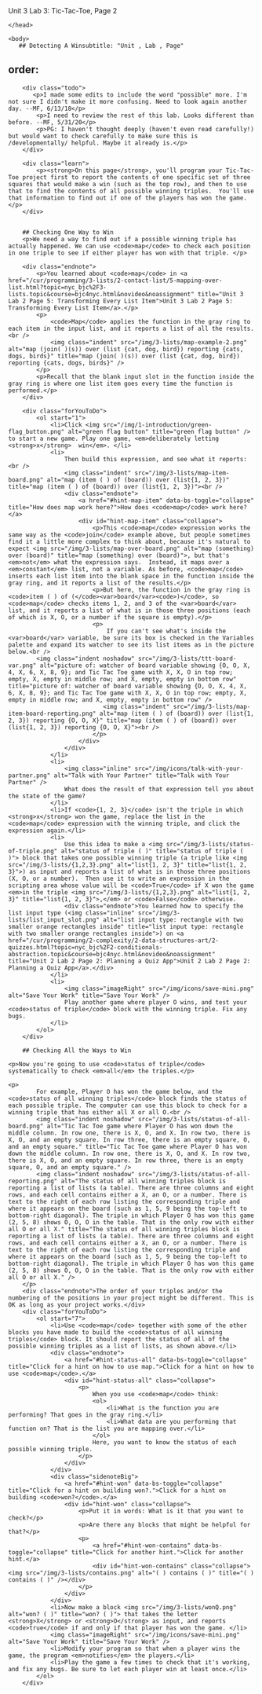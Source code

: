 Unit 3 Lab 3: Tic-Tac-Toe, Page 2</title>
    </head> 
    
    <body>
       ## Detecting A Winsubtitle: "Unit , Lab , Page"
order:
---
        <div class="todo">
           <p>I made some edits to include the word "possible" more. I'm not sure I didn't make it more confusing. Need to look again another day. --MF, 6/13/18</p>
            <p>I need to review the rest of this lab. Looks different than before. --MF, 5/31/20</p>
            <p>PG: I haven't thought deeply (haven't even read carefully!) but would want to check carefully to make sure this is /developmentally/ helpful. Maybe it already is.</p>
        </div>
        
        <div class="learn">
            <p><strong>On this page</strong>, you'll program your Tic-Tac-Toe project first to report the contents of one specific set of three squares that would make a win (such as the top row), and then to use that to find the contents of all possible winning triples.  You'll use that information to find out if one of the players has won the game.</p>
        </div>
        
       
        ## Checking One Way to Win
        <p>We need a way to find out if a possible winning triple has actually happened. We can use <code>map</code> to check each position in one triple to see if either player has won with that triple. </p>
        
        <div class="endnote">
            <p>You learned about <code>map</code> in <a href="/cur/programming/3-lists/2-contact-list/5-mapping-over-list.html?topic=nyc_bjc%2F3-lists.topic&course=bjc4nyc.html&novideo&noassignment" title="Unit 3 Lab 2 Page 5: Transforming Every List Item">Unit 3 Lab 2 Page 5: Transforming Every List Item</a>.</p>
            <p>
                <code>Map</code> applies the function in the gray ring to each item in the input list, and it reports a list of all the results.<br />
                <img class="indent" src="/img/3-lists/map-example-2.png" alt="map (join( )(s)) over (list {cat, dog, bird}) reporting {cats, dogs, birds}" title="map (join( )(s)) over (list {cat, dog, bird}) reporting {cats, dogs, birds}" />
            </p>
            <p>Recall that the blank input slot in the function inside the gray ring is where one list item goes every time the function is performed.</p>
        </div>
        
        <div class="forYouToDo">
			<ol start="1">
                <li>Click <img src="/img/1-introduction/green-flag_button.png" alt="green flag button" title="green flag button" /> to start a new game. Play one game, <em>deliberately letting <strong>x</strong>  win</em>. </li>
                <li>
                    Then build this expression, and see what it reports:<br />
                    <img class="indent" src="/img/3-lists/map-item-board.png" alt="map (item ( ) of (board)) over (list{1, 2, 3})" title="map (item ( ) of (board)) over (list{1, 2, 3})"><br />
                    <div class="endnote">
                        <a href="#hint-map-item" data-bs-toggle="collapse" title="How does map work here?">How does <code>map</code> work here?</a>
                        <div id="hint-map-item" class="collapse">
                            <p>This <code>map</code> expression works the same way as the <code>join</code> example above, but people sometimes find it a little more complex to think about, because it's natural to expect <img src="/img/3-lists/map-over-board.png" alt="map (something) over (board)" title="map (something) over (board)">, but that's <em>not</em> what the expression says.  Instead, it maps over a <em>constant</em> list, not a variable. As before, <code>map</code> inserts each list item into the blank space in the function inside the gray ring, and it reports a list of the results.</p>
                            <p>But here, the function in the gray ring is <code>item ( ) of (</code><var>board</var><code>)</code>, so <code>map</code> checks items 1, 2, and 3 of the <var>board</var> list, and it reports a list of what is in those three positions (each of which is X, O, or a number if the square is empty).</p>
                            <p>
                            	If you can't see what's inside the <var>board</var> variable, be sure its box is checked in the Variables palette and expand its watcher to see its list items as in the picture below.<br />
            <img class="indent noshadow" src="/img/3-lists/ttt-board-var.png" alt="picture of: watcher of board variable showing {O, O, X, 4, X, 6, X, 8, 9}; and Tic Tac Toe game with X, X, O in top row; empty, X, empty in middle row; and X, empty, empty in bottom row" title="picture of: watcher of board variable showing {O, O, X, 4, X, 6, X, 8, 9}; and Tic Tac Toe game with X, X, O in top row; empty, X, empty in middle row; and X, empty, empty in bottom row" />
                               <img class="indent" src="/img/3-lists/map-item-board-reporting.png" alt="map (item ( ) of (board)) over (list{1, 2, 3}) reporting {O, O, X}" title="map (item ( ) of (board)) over (list{1, 2, 3}) reporting {O, O, X}"><br />
							</p>
                        </div>
                    </div>
                </li>
                <li>
                    <img class="inline" src="/img/icons/talk-with-your-partner.png" alt="Talk with Your Partner" title="Talk with Your Partner" />
                    What does the result of that expression tell you about the state of the game?
                </li>
                <li>If <code>{1, 2, 3}</code> isn't the triple in which <strong>x</strong> won the game, replace the list in the <code>map</code> expression with the winning triple, and click the expression again.</li>
                <li>
                	Use this idea to make a <img src="/img/3-lists/status-of-triple.png" alt="status of triple ( )" title="status of triple ( )"> block that takes one possible winning triple (a triple like <img src="/img/3-lists/{1,2,3}.png" alt="list{1, 2, 3}" title="list{1, 2, 3}">) as input and reports a list of what is in those three positions (X, O, or a number).  Then use it to write an expression in the scripting area whose value will be <code>True</code> if X won the game <em>in the triple <img src="/img/3-lists/{1,2,3}.png" alt="list{1, 2, 3}" title="list{1, 2, 3}">,</em> or <code>False</code> otherwise.
                    <div class="endnote">You learned how to specify the list input type (<img class="inline" src="/img/3-lists/list_input_slot.png" alt="list input type: rectangle with two smaller orange rectangles inside" title="list input type: rectangle with two smaller orange rectangles inside">) on <a href="/cur/programming/2-complexity/2-data-structures-art/2-quizzes.html?topic=nyc_bjc%2F2-conditionals-abstraction.topic&course=bjc4nyc.html&novideo&noassignment" title="Unit 2 Lab 2 Page 2: Planning a Quiz App">Unit 2 Lab 2 Page 2: Planning a Quiz App</a>.</div>
                </li>
                <li>
                    <img class="imageRight" src="/img/icons/save-mini.png" alt="Save Your Work" title="Save Your Work" />
                    Play another game where player O wins, and test your <code>status of triple</code> block with the winning triple. Fix any bugs.
                </li>
            </ol>
        </div>
        
        ## Checking All the Ways to Win

	<p>Now you're going to use <code>status of triple</code> systematically to check <em>all</em> the triples.</p>

	<p>
        	For example, Player O has won the game below, and the <code>status of all winning triples</code> block finds the status of each possible triple. The computer can use this block to check for a winning triple that has either all X or all O.<br />
	        <img class="indent noshadow" src="/img/3-lists/status-of-all-board.png" alt="Tic Tac Toe game where Player O has won down the middle column. In row one, there is X, O, and X. In row two, there is X, O, and an empty square. In row three, there is an empty square, O, and an empty square." title="Tic Tac Toe game where Player O has won down the middle column. In row one, there is X, O, and X. In row two, there is X, O, and an empty square. In row three, there is an empty square, O, and an empty square." />
	        <img class="indent noshadow" src="/img/3-lists/status-of-all-reporting.png" alt="The status of all winning triples block is reporting a list of lists (a table). There are three columns and eight rows, and each cell contains either a X, an O, or a number. There is text to the right of each row listing the corresponding triple and where it appears on the board (such as 1, 5, 9 being the top-left to bottom-right diagonal). The triple in which Player O has won this game (2, 5, 8) shows O, O, O in the table. That is the only row with either all O or all X." title="The status of all winning triples block is reporting a list of lists (a table). There are three columns and eight rows, and each cell contains either a X, an O, or a number. There is text to the right of each row listing the corresponding triple and where it appears on the board (such as 1, 5, 9 being the top-left to bottom-right diagonal). The triple in which Player O has won this game (2, 5, 8) shows O, O, O in the table. That is the only row with either all O or all X." />
        </p>
        <div class="endnote">The order of your triples and/or the numbering of the positions in your project might be different. This is OK as long as your project works.</div>
        <div class="forYouToDo">
			<ol start="7">
                <li>Use <code>map</code> together with some of the other blocks you have made to build the <code>status of all winning triples</code> block. It should report the status of all of the possible winning triples as a list of lists, as shown above.</li>
	            <div class="endnote">
                    <a href="#hint-status-all" data-bs-toggle="collapse" title="Click for a hint on how to use map.">Click for a hint on how to use <code>map</code>.</a>
                    <div id="hint-status-all" class="collapse">
                        <p>
                            When you use <code>map</code> think:
                            <ol>
                                <li>What is the function you are performing? That goes in the gray ring.</li>
                                <li>What data are you performing that function on? That is the list you are mapping over.</li>
                            </ol>
                            Here, you want to know the status of each possible winning triple.
                        </p>
                    </div>
                </div>
                <div class="sidenoteBig">
                	<a href="#hint-won" data-bs-toggle="collapse" title="Click for a hint on building won?.">Click for a hint on building <code>won?</code>.</a>
					<div id="hint-won" class="collapse">
                    	<p>Put it in words: What is it that you want to check?</p>
                        <p>Are there any blocks that might be helpful for that?</p>
                        <p>
                            <a href="#hint-won-contains" data-bs-toggle="collapse" title="Click for another hint.">Click for another hint.</a>
                            <div id="hint-won-contains" class="collapse"><img src="/img/3-lists/contains.png" alt="( ) contains ( )" title="( ) contains ( )" /></div>
                        </p>
                    </div>
                </div>
                <li>Now make a block <img src="/img/3-lists/wonQ.png" alt="won? ( )" title="won? ( )"> that takes the letter <strong>X</strong> or <strong>O</strong> as input, and reports <code>true</code> if and only if that player has won the game. </li>
                <img class="imageRight" src="/img/icons/save-mini.png" alt="Save Your Work" title="Save Your Work" />
                <li>Modify your program so that when a player wins the game, the program <em>notifies</em> the players.</li>
                <li>Play the game a few times to check that it's working, and fix any bugs. Be sure to let each player win at least once.</li>
            </ol>
        </div>
        




